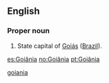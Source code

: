 ==English==

===Proper noun===
{{en-proper noun}}

# State capital of [[Goiás]] ([[Brazil]]).

[[Category:English words spelled with diacritics|goiania]]

[[es:Goiânia]]
[[no:Goiânia]]
[[pt:Goiânia]]